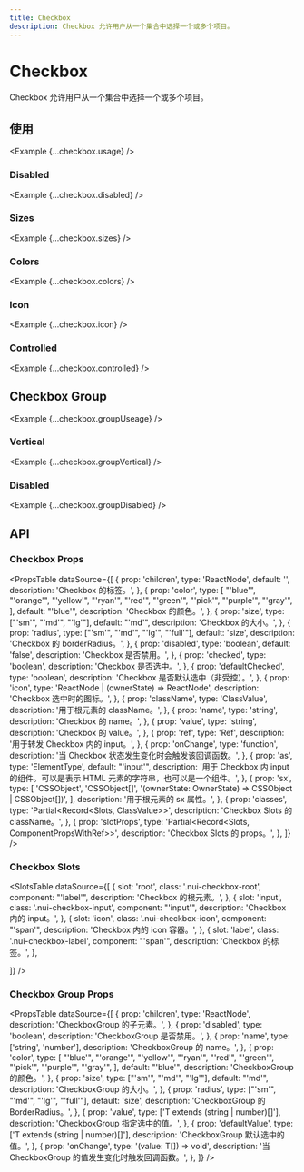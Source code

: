 ```yaml
---
title: Checkbox
description: Checkbox 允许用户从一个集合中选择一个或多个项目。
---
```



# Checkbox

Checkbox 允许用户从一个集合中选择一个或多个项目。

<ComponentLinks component='checkbox' slotRecipe />

## 使用

<Example {...checkbox.usage} />

### Disabled

<Example {...checkbox.disabled} />

### Sizes

<Example {...checkbox.sizes} />

### Colors

<Example {...checkbox.colors} />

### Icon

<Example {...checkbox.icon} />

### Controlled

<Example {...checkbox.controlled} />

## Checkbox Group

<Example {...checkbox.groupUseage} />

### Vertical

<Example {...checkbox.groupVertical} />

### Disabled

<Example {...checkbox.groupDisabled} />

## API

### Checkbox Props

<PropsTable
  dataSource={[
    {
      prop: 'children',
      type: 'ReactNode',
      default: '',
      description: 'Checkbox 的标签。',
    },
    {
      prop: 'color',
      type: [
        "'blue'",
        "'orange'",
        "'yellow'",
        "'ryan'",
        "'red'",
        "'green'",
        "'pick'",
        "'purple'",
        "'gray'",
      ],
      default: "'blue'",
      description: 'Checkbox 的颜色。',
    },
    {
      prop: 'size',
      type: ["'sm'", "'md'", "'lg'"],
      default: "'md'",
      description: 'Checkbox 的大小。',
    },
    {
      prop: 'radius',
      type: ["'sm'", "'md'", "'lg'", "'full'"],
      default: 'size',
      description: 'Checkbox 的 borderRadius。',
    },
    {
      prop: 'disabled',
      type: 'boolean',
      default: 'false',
      description: 'Checkbox 是否禁用。',
    },
    {
      prop: 'checked',
      type: 'boolean',
      description: 'Checkbox 是否选中。',
    },
    {
      prop: 'defaultChecked',
      type: 'boolean',
      description: 'Checkbox 是否默认选中（非受控）。',
    },
    {
      prop: 'icon',
      type: 'ReactNode | (ownerState) => ReactNode',
      description: 'Checkbox 选中时的图标。',
    },
    {
      prop: 'className',
      type: 'ClassValue',
      description: '用于根元素的 className。',
    },
    {
      prop: 'name',
      type: 'string',
      description: 'Checkbox 的 name。',
    },
    {
      prop: 'value',
      type: 'string',
      description: 'Checkbox 的 value。',
    },
    {
      prop: 'ref',
      type: 'Ref',
      description: '用于转发 Checkbox 内的 input。',
    },
    {
      prop: 'onChange',
      type: 'function',
      description: '当 Checkbox 状态发生变化时会触发该回调函数。',
    },
    {
      prop: 'as',
      type: 'ElementType',
      default: "'input'",
      description:
        '用于 Checkbox 内 input 的组件。可以是表示 HTML 元素的字符串，也可以是一个组件。',
    },
    {
      prop: 'sx',
      type: [
        'CSSObject',
        'CSSObject[]',
        '(ownerState: OwnerState) => CSSObject | CSSObject[])',
      ],
      description: '用于根元素的 sx 属性。',
    },
    {
      prop: 'classes',
      type: 'Partial<Record<Slots, ClassValue>>',
      description: 'Checkbox Slots 的 className。',
    },
    {
      prop: 'slotProps',
      type: 'Partial<Record<Slots, ComponentPropsWithRef>>',
      description: 'Checkbox Slots 的 props。',
    },
  ]}
/>

### Checkbox Slots

<SlotsTable
  dataSource={[
    {
      slot: 'root',
      class: '.nui-checkbox-root',
      component: "'label'",
      description: 'Checkbox 的根元素。',
    },
    {
      slot: 'input',
      class: '.nui-checkbox-input',
      component: "'input'",
      description: 'Checkbox 内的 input。',
    },
    {
      slot: 'icon',
      class: '.nui-checkbox-icon',
      component: "'span'",
      description: 'Checkbox 内的 icon 容器。',
    },
    {
      slot: 'label',
      class: '.nui-checkbox-label',
      component: "'span'",
      description: 'Checkbox 的标签。',
    },

]}
/>

### Checkbox Group Props

<PropsTable
  dataSource={[
    {
      prop: 'children',
      type: 'ReactNode',
      description: 'CheckboxGroup 的子元素。',
    },
    {
      prop: 'disabled',
      type: 'boolean',
      description: 'CheckboxGroup 是否禁用。',
    },
    {
      prop: 'name',
      type: ['string', 'number'],
      description: 'CheckboxGroup 的 name。',
    },
    {
      prop: 'color',
      type: [
        "'blue'",
        "'orange'",
        "'yellow'",
        "'ryan'",
        "'red'",
        "'green'",
        "'pick'",
        "'purple'",
        "'gray'",
      ],
      default: "'blue'",
      description: 'CheckboxGroup 的颜色。',
    },
    {
      prop: 'size',
      type: ["'sm'", "'md'", "'lg'"],
      default: "'md'",
      description: 'CheckboxGroup 的大小。',
    },
    {
      prop: 'radius',
      type: ["'sm'", "'md'", "'lg'", "'full'"],
      default: 'size',
      description: 'CheckboxGroup 的 BorderRadius。',
    },
    {
      prop: 'value',
      type: ['T extends (string | number)[]'],
      description: 'CheckboxGroup 指定选中的值。',
    },
    {
      prop: 'defaultValue',
      type: ['T extends (string | number)[]'],
      description: 'CheckboxGroup 默认选中的值。',
    },
    {
      prop: 'onChange',
      type: '(value: T[]) => void',
      description: '当 CheckboxGroup 的值发生变化时触发回调函数。',
    },
  ]}
/>
